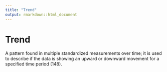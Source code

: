 ```yaml
---
title: "Trend"
output: rmarkdown::html_document
---
```


# Trend

A pattern found in multiple standardized  measurements over  time; it is used to  describe if the data is showing an upward  or downward movement for a specified  time period (148).
